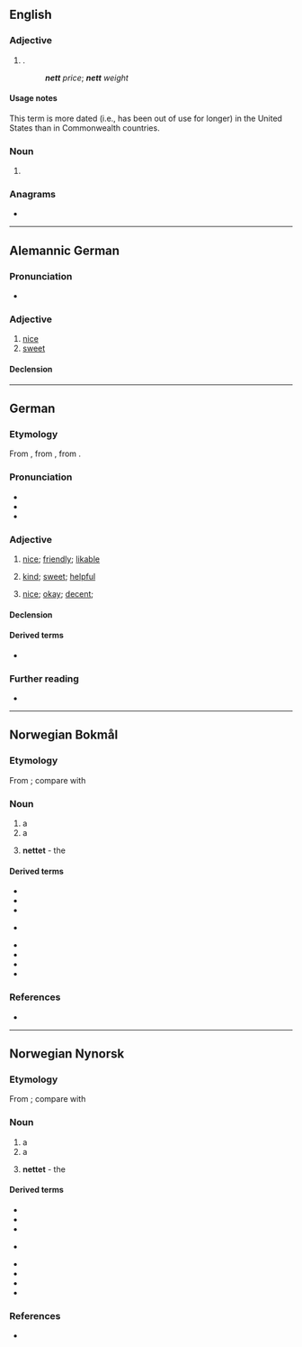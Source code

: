 ==English==

===Adjective===
{{en-adj|-}}

# {{lb|en|dated}} {{alternative spelling of|net|lang=en|nodot=1}} {{gloss|remaining after [[expense]]s or [[deductions]]}}.
#: '''''nett''' price''; '''''nett''' weight''

====Usage notes====
This term is more dated (i.e., has been out of use for longer) in the United States than in Commonwealth countries.

===Noun===
{{en-noun}}

# {{obsolete form of|net|lang=en}}

===Anagrams===
* {{anagrams|en|tent|tent.}}

----

==Alemannic German==

===Pronunciation===
* {{IPA|/net/|lang=gsw}}

===Adjective===
{{head|gsw|adjective|comparative|netter|superlative|nettischt}}

# [[nice]]
# [[sweet]]

====Declension====
{{gsw-decl-adj|nett}}

----

==German==

===Etymology===
From {{etyl|dum|de}} {{m|dum|net||neat, decent, pretty}}, from {{etyl|fro|de}} {{m|fro|net||neat, decent}}, from {{etyl|la|de}} {{m|la|nitidus}}.

===Pronunciation===
* {{IPA|/nɛt/|lang=de}}
* {{audio|De-nett.ogg|Audio (Germany)|lang=de}}
* {{audio|De-at-nett.ogg|Audio (Austria)|lang=de}}

===Adjective===
{{de-adj|netter|nettesten}}

# {{lb|de|of people}} [[nice]]; [[friendly]]; [[likable]]
# {{lb|de|of people; deeds}} [[kind]]; [[sweet]]; [[helpful]]
# {{lb|de|of things; situations}} [[nice]]; [[okay]]; [[decent]]; {{non-gloss definition|often expressing a more reluctant praise}}

====Declension====
{{de-decl-adj|nett|netter|nettest}}

====Derived terms====
* {{l|de|Nettigkeit}}

===Further reading===
* {{R:Duden}}

----

==Norwegian Bokmål==

===Etymology===
From {{etyl|non|nb}} {{m|non|net}}; compare with {{cog|de|Netz}}

===Noun===
{{nb-noun-n1}}

# a {{l|en|net}}
# a {{l|en|network}}
# {{qualifier|in definite singular form}} '''nettet''' - the {{l|en|Internet}}

====Derived terms====
{{top2}}
* {{l|nb|internett}}
* {{l|nb|nettadresse}}
* {{l|nb|nettkamera}}
* {{l|nb|nettopp}} {{qualifier|of adverb}}
{{mid2}}
* {{l|nb|nettsted}}
* {{l|nb|nettverk}}
* {{l|nb|rutenett}}
* {{l|nb|stålnett}}
{{bottom}}

===References===
* {{R:The Bokmål Dictionary}}

----

==Norwegian Nynorsk==

===Etymology===
From {{etyl|non|nn}} {{m|non|net}}; compare with {{cog|de|Netz}}

===Noun===
{{nn-noun-n1}}

# a {{l|en|net}}
# a {{l|en|network}}
# {{qualifier|in definite singular form}} '''nettet''' - the {{l|en|Internet}}

====Derived terms====
{{top2}}
* {{l|nn|internett}}
* {{l|nn|nettadresse}}
* {{l|nn|nettkamera}}
* {{l|nn|nettopp}} {{qualifier|of adverb}}
{{mid2}}
* {{l|nn|nettstad}}
* {{l|nn|nettverk}}
* {{l|nn|rutenett}}
* {{l|nn|stålnett}}
{{bottom}}

===References===
* {{R:The Nynorsk Dictionary}}